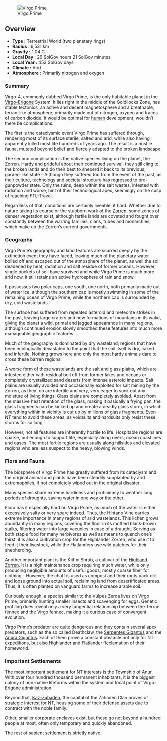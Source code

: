 [[File:Virgo-Prime.jpg|thumbnail|right|Virgo Prime]]
== Overview ==
* '''Type :''' Terrestrial World (two planetary rings)
* '''Radius''' : 6,531 km
* '''Gravity :''' 1.04 G
* '''Local Day :''' 26 SolGov hours 21 SolGov minutes
* '''Local Year :''' 453 SolGov days
* '''Climate :''' Arid
* '''Atmosphere :''' Primarily nitrogen and oxygen

=== Summary ===
Virgo-4, commonly dubbed Virgo Prime, is the only habitable planet in the [[Virgo-Erigone]] System. It lies right in the middle of the Goldilocks Zone, has stable tectonics, an active and decent magnetosphere and a breathable, terran-like atmosphere, primarily made out of nitrogen, oxygen and traces of carbon dioxide. It would be optimal for [[human]] development, wouldn’t there be complications. 

The first is the cataclysmic event Virgo Prime has suffered through, rendering most of its surface sterile, salted and arid, while also having apparently killed most life hundreds of years ago. The result is a hostile fauna, mutated beyond belief and fiercely adapted to the broken landscape. 

The second complication is the native species living on the planet, the Zorren. Hardy and prideful about their continued survival, they still cling to the broken lands and do their best to sheperd it back to its previous, garden-like state - Although they suffered too from the event of the past, as their culture, technology and societal structure has regressed to pre-gunpowder state. Only the ruins, deep within the salt wastes, infested with radiation and worse, hint of their technological apex, seemingly on the cusp of reaching FTL-Travel.

Regardless of that, conditions are certainly liveable, if hard. Whether due to nature taking its course or the stubborn work of the [[Zorren]], some zones of denser vegetation exist, although fertile lands are coveted and fought over constantly between the warring families, clans, tribes and monarchies, which make up the Zorren’s current governments.

=== Geography ===
Virgo Prime’s geography and land features are scarred deeply by the extinction event they have faced, leaving much of the planetary water boiled off and escaped out of the atmosphere of the planet, as well the soil deadened by heat, radiation and salt residue of former oceans. 
However, single pockets of soil have survived and while Virgo Prime is much more arid now, it still retains an active hydrosphere of rain and snow.

It possesses two polar caps, one south, one north, both primarily made out of water ice, although the southern cap is mostly swimming in some of the remaining ocean of Virgo Prime, while the northern cap is surrounded by dry, cold wastelands.

The surface has suffered from repeated asteroid and meteorite strikes in the past, leaving large craters and new formations of mountains in its wake, giving the planet a wild, primal and jagged appearance in many regions, although continued erosion slowly smoothed these features into much more manageable geographic features.

Much of the geography is dominated by dry wasteland, regions that have been ecologically devastated to the point that the soil itself is dry, caked and infertile. Nothing grows here and only the most hardy animals dare to cross these barren regions. 

A worse form of these wastelands are the salt and glass plains, which are infested either with residual boil off from former lakes and oceans or completely crystallized sand deserts from intense asteroid impacts.
Salt plains are usually avoided and occasionally exploited for salt mining by the Zorren, as they too are infertile and very, very eager to suck out any moisture of living things. Glass plains are completely avoided. Apart from the massive heat retention of the glass, making it basically a frying pan, the glass fragments can be kicked up and create a deadly glass storm, in which everything within in vicinity is cut up by millions of glass fragments. Even NT tend to avoid these areas, as voidsuits and hardsuits only resist these storms for so long.

However, not all features are inherently hostile to life. Hospitable regions are sparse, but enough to support life, especially along rivers, ocean coastlines and oases. The most fertile regions are usually along hillsides and elevated regions who are less suspect to the heavy, blowing winds. 

=== Flora and Fauna ===
The biosphere of Virgo Prime has greatly suffered from its cataclysm and the original animal and plants have been steadily supplanted by arid extremophiles, if not completely wiped out in the original disaster.

Many species share extreme hardiness and proficiency to weather long periods of droughts, saving water in one way or the other. 

Flora has it especially hard on Virgo Prime, as much of the water is either excessively salty or very spare indeed. Thus, the Hihtano Vine carries extreme importance in many regions of arid wastelands. This lichen grows abundantly in many regions, covering the floor in its mottled black-brown stalks, filtering water into large vacuoles in case of a draught. Serving as both staple food for many herbivores as well as means to quench one’s thirst, it is also a cultivation crop for the Highlander Zorren, who use it to feed it their livestock, while the Flatlanders use wild patches for their shepherding.

Another important plant is the Kithni Shrub, a cultivar of the [[Zorren|Highland Zorren]]. It is a high maintenance crop requiring much water, while only producing negligible amounts of useful goods, mostly coarse fiber for clothing - However, the chaff is used as compost and their roots pack dirt and loose ground into actual soil, reclaiming land from desertificated areas. Thus, it is often planted on vanguard farms to increase arable soil. 

Curiously enough, a species similar to the Vulpes Zerda lives on Virgo Prime, primarily hunting smaller insects and scavenging for eggs. Genetic profiling does reveal only a very tangential relationship between the Terran fennec and the Virgo fennec, making it a curious case of convergent evolution.

Virgo Prime’s predator are quite dangerous and they contain several apex predators, such as the so called Deathclaw, the [[Serpentes Gigantus]] and the [[Anura Gigantus]]. Each of them prove a constant obstacle not only for NT expeditions, but also Highlander and Flatlander Reclamation of their homeworld. 

=== Important Settlements ===
The most important settlement for NT interests is the Township of [[Anur]]. With over four hundred thousand permanent inhabitants, it is the biggest colony of non-native lifeforms within the system and focal point of Virgo-Erigone administration.

Beyond that, [[Kaz-Zahaden]], the capital of the Zahaden Clan proves of strategic interest for NT, housing some of their defense assets due to contract with the noble family.

Other, smaller corporate enclaves exist, but these go not beyond a hundred people at most, often only temporary and quickly abandoned.

The rest of sapient settlement is strictly native.